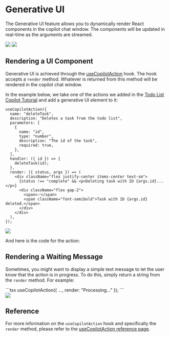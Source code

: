 
# Generative UI

The Generative UI feature allows you to dynamically render React components in the copilot chat window. The components will be updated in real-time as the arguments are streamed.

<div className="flex flex-col md:flex-row gap-0">
  <Frame>
    <img
      src="/images/concepts/generative-ui/render-generative-spreadsheet.gif"
      className="w-auto"
    />
  </Frame>
  <Frame>
    <img
      src="/images/concepts/generative-ui/render-generative-presentation.gif"
      className="w-auto"
    />
  </Frame>
  </div>

## Rendering a UI Component

Generative UI is achieved through the [useCopilotAction](/reference/hooks/useCopilotAction) hook. The hook accepts a `render` method. Whatever is returned from this method will be rendered in the copilot chat window.

In the example below, we take one of the actions we added in the [Todo List Copilot Tutorial](/tutorial-ai-todo-list-copilot/step-4-copilot-actions) and add a generative UI element to it:

```tsx {15-23}
useCopilotAction({
  name: "deleteTask",
  description: "Deletes a task from the todo list",
  parameters: [
    {
      name: "id",
      type: "number",
      description: "The id of the task",
      required: true,
    },
  ],
  handler: ({ id }) => {
    deleteTask(id);
  },
  render: ({ status, args }) => (
    <div className="flex justify-center items-center text-sm">
      {status !== "complete" && <p>Deleting task with ID {args.id}...</p>}
      <div className="flex gap-2">
        <span>✅</span>
        <span className="font-semibold">Task with ID {args.id} deleted.</span>
      </div>
    </div>
  ),
});
```

<Frame>
  <img src="/images/concepts/generative-ui/example-delete-task.png" />
</Frame>

And here is the code for the action:

## Rendering a Waiting Message

Sometimes, you might want to display a simple text message to let the user know that the action is in progress. To do this, simply return a string from the `render` method. For example:

<div className="flex space-x-4 my-4">
  <div className="flex-1 h-full">
    ```tsx
    useCopilotAction({
      ...,
      render: "Processing..."
    });
    ```
  </div>
  <div>
    <Frame className="my-0">
      <img src="/images/concepts/generative-ui/render-string.gif" className="w-[300px] p-0" />
    </Frame>
  </div>
</div>

## Reference

For more information on the `useCopilotAction` hook and specifically the `render` method, please refer to the [useCopilotAction reference page](/reference/hooks/useCopilotAction#parameters).

